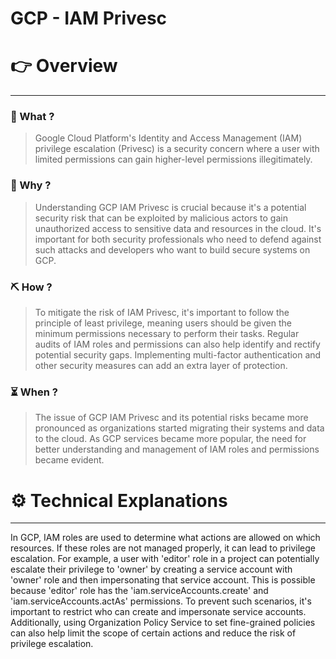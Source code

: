 # GCP - IAM Privesc


# 👉 Overview

---

### 👀 What ?

> Google Cloud Platform's Identity and Access Management (IAM) privilege escalation (Privesc) is a security concern where a user with limited permissions can gain higher-level permissions illegitimately.
> 

### 🧐 Why ?

> Understanding GCP IAM Privesc is crucial because it's a potential security risk that can be exploited by malicious actors to gain unauthorized access to sensitive data and resources in the cloud. It's important for both security professionals who need to defend against such attacks and developers who want to build secure systems on GCP.
> 

### ⛏️ How ?

> To mitigate the risk of IAM Privesc, it's important to follow the principle of least privilege, meaning users should be given the minimum permissions necessary to perform their tasks. Regular audits of IAM roles and permissions can also help identify and rectify potential security gaps. Implementing multi-factor authentication and other security measures can add an extra layer of protection.
> 

### ⏳ When ?

> The issue of GCP IAM Privesc and its potential risks became more pronounced as organizations started migrating their systems and data to the cloud. As GCP services became more popular, the need for better understanding and management of IAM roles and permissions became evident.
> 

# ⚙️ Technical Explanations

---

In GCP, IAM roles are used to determine what actions are allowed on which resources. If these roles are not managed properly, it can lead to privilege escalation. For example, a user with 'editor' role in a project can potentially escalate their privilege to 'owner' by creating a service account with 'owner' role and then impersonating that service account. This is possible because 'editor' role has the 'iam.serviceAccounts.create' and 'iam.serviceAccounts.actAs' permissions. To prevent such scenarios, it's important to restrict who can create and impersonate service accounts. Additionally, using Organization Policy Service to set fine-grained policies can also help limit the scope of certain actions and reduce the risk of privilege escalation.
